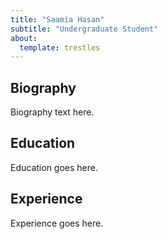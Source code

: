 ```yaml
---
title: "Saamia Hasan"
subtitle: "Undergraduate Student"
about:
  template: trestles
---
```

## Biography

Biography text here. 

## Education

Education goes here. 

## Experience

Experience goes here. 
